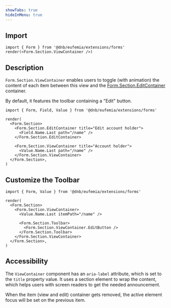 ```yaml
---
showTabs: true
hideInMenu: true
---
```


## Import

```tsx
import { Form } from '@dnb/eufemia/extensions/forms'
render(<Form.Section.ViewContainer />)
```

## Description

`Form.Section.ViewContainer` enables users to toggle (with animation) the content of each item between this view and the [Form.Section.EditContainer](/uilib/extensions/forms/Form/Section/EditContainer/) container.

By default, it features the toolbar containing a "Edit" button.

```tsx
import { Form, Field, Value } from '@dnb/eufemia/extensions/forms'

render(
  <Form.Section>
    <Form.Section.EditContainer title="Edit account holder">
      <Field.Name.Last path="/name" />
    </Form.Section.EditContainer>

    <Form.Section.ViewContainer title="Account holder">
      <Value.Name.Last path="/name" />
    </Form.Section.ViewContainer>
  </Form.Section>,
)
```

## Customize the Toolbar

```tsx
import { Form, Value } from '@dnb/eufemia/extensions/forms'

render(
  <Form.Section>
    <Form.Section.ViewContainer>
      <Value.Name.Last itemPath="/name" />

      <Form.Section.Toolbar>
        <Form.Section.ViewContainer.EditButton />
      </Form.Section.Toolbar>
    </Form.Section.ViewContainer>
  </Form.Section>,
)
```

## Accessibility

The `ViewContainer` component has an `aria-label` attribute, which is set to the `title` property value. It uses a section element to wrap the content, which helps users with screen readers to get the needed announcement.

When the item (view and edit) container gets removed, the active element focus will be set on the previous item.
